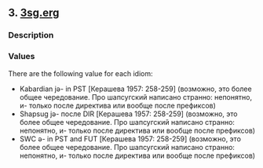 ## 3. <a href =  'https://agricolamz.github.io/The_Circassian_Isoglosses_Database/3.html'>3sg.erg</a>
### Description



### Values
There are the following value for each idiom:

* Kabardian  jə- in PST [Керашева 1957: 258-259] (возможно, это более общее чередование. Про шапсугский написано странно: непонятно, и- только после директива или вообще после префиксов)
* Shapsug  jə- после DIR [Керашева 1957: 258-259] (возможно, это более общее чередование. Про шапсугский написано странно: непонятно, и- только после директива или вообще после префиксов)
* SWC  ə- in PST and FUT [Керашева 1957: 258-259] (возможно, это более общее чередование. Про шапсугский написано странно: непонятно, и- только после директива или вообще после префиксов)

